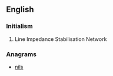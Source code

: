 ==English==
{{wikipedia}}

===Initialism===
{{rfc-header|Initialism}}
{{head|en|initialism}}

# Line Impedance Stabilisation Network

===Anagrams===
* [[nils#English|nils]]